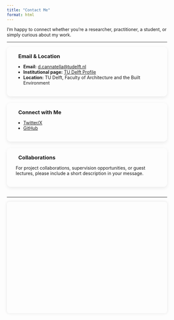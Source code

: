 ---
title: "Contact Me"
format: html
---

<link rel="stylesheet" href="https://cdn.jsdelivr.net/npm/bootstrap-icons@1.11.3/font/bootstrap-icons.css">

```{=html}
<style>
  /* Contact cards grid */
  .contact-grid {
    display: grid;
    grid-template-columns: repeat(auto-fit, minmax(280px, 1fr));
    gap: 20px;
    margin-bottom: 2rem;
  }
  .card {
    border-radius: 12px;
    padding: 20px 28px;
    box-shadow: 0 4px 12px rgba(0,0,0,0.08);
    border: none;
  }
  .card h3 {
    margin-top: 0;
    margin-bottom: 0.8rem;
  }
  /* Icons inside headings */
  .card h3 i {
    margin-right: 8px;
    color: #007bff;
  }
</style>
```

:::::::: {.container .my-4}
I’m happy to connect whether you’re a researcher, practitioner, a student, or simply curious about my work.

------------------------------------------------------------------------

:::::: contact-grid
::: card
### <i class="bi bi-envelope-fill"></i> Email & Location

-   <i class="bi bi-envelope"></i> **Email:** [d.cannatella\@tudelft.nl](mailto:d.cannatella@tudelft.nl)\
-   <i class="bi bi-building"></i> **Institutional page:** [TU Delft Profile](https://www.tudelft.nl/architecture/about-faculty/staff/dr-daniele-cannatella)\
-   <i class="bi bi-geo-alt"></i> **Location:** TU Delft, Faculty of Architecture and the Built Environment
:::

::: card
### <i class="bi bi-people-fill"></i> Connect with Me

-   <i class="bi bi-twitter-x"></i> [Twitter/X](https://twitter.com/danielecannat)\
-   <i class="bi bi-github"></i> [GitHub](https://github.com/dcannatella/)
:::

::: card
### <i class="bi bi-lightbulb-fill"></i> Collaborations

For project collaborations, supervision opportunities, or guest lectures, please include a short description in your message.
:::
::::::

------------------------------------------------------------------------

::: {#map style="height: 350px; border-radius: 0.5rem; box-shadow: 0 0 10px rgba(0,0,0,0.1);"}
:::
::::::::

<!-- Leaflet CSS & JS -->

<link rel="stylesheet" href="https://unpkg.com/leaflet@1.9.4/dist/leaflet.css" />

```{=html}
<script src="https://unpkg.com/leaflet@1.9.4/dist/leaflet.js"></script>
```

```{=html}
<script>
  document.addEventListener("DOMContentLoaded", function() {
    var map = L.map('map').setView([52.005838, 4.370224], 18);

    L.tileLayer('https://{s}.basemaps.cartocdn.com/light_all/{z}/{x}/{y}{r}.png', {
  maxZoom: 20,
  minZoom:14,
  subdomains: 'abcd',
  attribution: '&copy; OpenStreetMap contributors &copy; CARTO',
}).addTo(map);

    L.marker([52.005838, 4.370224]).addTo(map)
      .bindPopup("<b>TU Delft</b><br>Faculty of Architecture and the Built Environment")
      .openPopup();
  });
</script>
```
